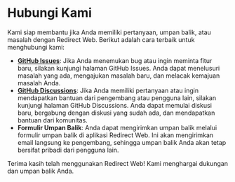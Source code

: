 # Hubungi Kami

Kami siap membantu jika Anda memiliki pertanyaan, umpan balik, atau masalah dengan Redirect Web. Berikut adalah cara terbaik untuk menghubungi kami:

- **[GitHub Issues](https://github.com/mshibanami/RedirectWeb/issues)**: Jika Anda menemukan bug atau ingin meminta fitur baru, silakan kunjungi halaman GitHub Issues. Anda dapat menelusuri masalah yang ada, mengajukan masalah baru, dan melacak kemajuan masalah Anda.
- **[GitHub Discussions](https://github.com/mshibanami/RedirectWeb/discussions)**: Jika Anda memiliki pertanyaan atau ingin mendapatkan bantuan dari pengembang atau pengguna lain, silakan kunjungi halaman GitHub Discussions. Anda dapat memulai diskusi baru, bergabung dengan diskusi yang sudah ada, dan mendapatkan bantuan dari komunitas.
- **Formulir Umpan Balik**: Anda dapat mengirimkan umpan balik melalui formulir umpan balik di aplikasi Redirect Web. Ini akan mengirimkan email langsung ke pengembang, sehingga umpan balik Anda akan tetap bersifat pribadi dari pengguna lain.

Terima kasih telah menggunakan Redirect Web! Kami menghargai dukungan dan umpan balik Anda.